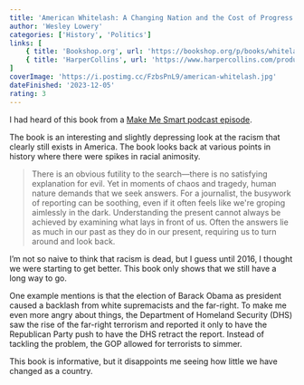 ```yaml
---
title: 'American Whitelash: A Changing Nation and the Cost of Progress'
author: 'Wesley Lowery'
categories: ['History', 'Politics']
links: [
    { title: 'Bookshop.org', url: 'https://bookshop.org/p/books/whitelash-hope-and-horror-in-a-changing-america-wesley-lowery/17944198?ean=9780358393269' },
    { title: 'HarperCollins', url: 'https://www.harpercollins.com/products/american-whitelash-wesley-lowery?variant=40902969983010' }
]
coverImage: 'https://i.postimg.cc/FzbsPnL9/american-whitelash.jpg'
dateFinished: '2023-12-05'
rating: 3
---
```


I had heard of this book from a [Make Me Smart podcast episode](https://www.marketplace.org/shows/make-me-smart/).

The book is an interesting and slightly depressing look at the racism that clearly still exists in America. The book looks back at various points in history where there were spikes in racial animosity.

> There is an obvious futility to the search—there is no satisfying explanation for evil. Yet in moments of chaos and tragedy, human nature demands that we seek answers. For a journalist, the busywork of reporting can be soothing, even if it often feels like we're groping aimlessly in the dark. Understanding the present cannot always be achieved by examining what lays in front of us. Often the answers lie as much in our past as they do in our present, requiring us to turn around and look back.

I’m not so naive to think that racism is dead, but I guess until 2016, I thought we were starting to get better. This book only shows that we still have a long way to go.

One example mentions is that the election of Barack Obama as president caused a backlash from white supremacists and the far-right. To make me even more angry about things, the Department of Homeland Security (DHS) saw the rise of the far-right terrorism and reported it only to have the Republican Party push to have the DHS retract the report. Instead of tackling the problem, the GOP allowed for terrorists to simmer.

This book is informative, but it disappoints me seeing how little we have changed as a country.